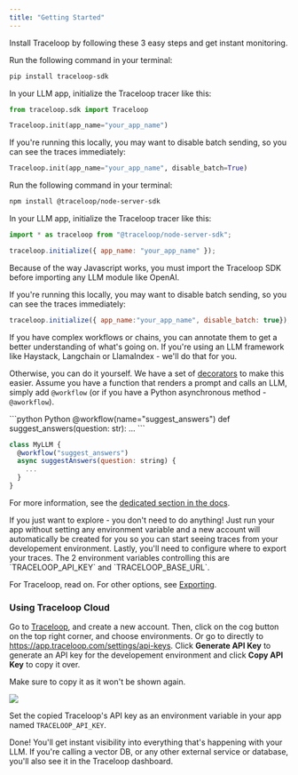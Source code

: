 ```yaml
---
title: "Getting Started"
---
```


Install Traceloop by following these 3 easy steps and get instant monitoring.

<Steps>
<Step title="Install the SDK">
<Tabs>
  <Tab title="Python">
  
  Run the following command in your terminal:

```bash
pip install traceloop-sdk
```

In your LLM app, initialize the Traceloop tracer like this:

```python
from traceloop.sdk import Traceloop

Traceloop.init(app_name="your_app_name")
```

If you're running this locally, you may want to disable batch sending, so you can see the traces immediately:

```python
Traceloop.init(app_name="your_app_name", disable_batch=True)
```

  </Tab>
  <Tab title="Javascript">
Run the following command in your terminal:

```bash
npm install @traceloop/node-server-sdk
```

In your LLM app, initialize the Traceloop tracer like this:

```js
import * as traceloop from "@traceloop/node-server-sdk";

traceloop.initialize({ app_name: "your_app_name" });
```

<Warning>
  Because of the way Javascript works, you must import the Traceloop SDK before
  importing any LLM module like OpenAI. 
</Warning>

If you're running this locally, you may want to disable batch sending, so you can see the traces immediately:

```js
traceloop.initialize({ app_name:"your_app_name", disable_batch: true});
```

  </Tab>
</Tabs>

</Step>
<Step title="Annotate your workflows">
If you have complex workflows or chains, you can annotate them to get a better understanding of what's going on.
If you're using an LLM framework like Haystack, Langchain or LlamaIndex - we'll do that for you.

Otherwise, you can do it yourself.
We have a set of [decorators](/openllmetry/decorators) to make this easier.
Assume you have a function that renders a prompt and calls an LLM, simply add `@workflow` (or if you have a Python asynchronous method - `@aworkflow`).

<CodeGroup>
```python Python
@workflow(name="suggest_answers")
def suggest_answers(question: str):
  ...
```

```js Javascript
class MyLLM {
  @workflow("suggest_answers")
  async suggestAnswers(question: string) {
    ...
  }
}
```

</CodeGroup>

For more information, see the [dedicated section in the docs](/openllmetry/decorators).

</Step>
<Step title="Configure trace exporting">
<Tip>
  If you just want to explore - you don't need to do anything! Just run your app
  without setting any environment variable and a new account will automatically
  be created for you so you can start seeing traces from your developement
  environment.
</Tip>
Lastly, you'll need to configure where to export your traces.
The 2 environment variables controlling this are `TRACELOOP_API_KEY` and `TRACELOOP_BASE_URL`.

For Traceloop, read on. For other options, see [Exporting](/openllmetry/exporting).

### Using Traceloop Cloud

Go to [Traceloop](https://app.traceloop.com), and create a new account.
Then, click on the cog button on the top right corner, and choose environments. Or go to directly to https://app.traceloop.com/settings/api-keys.
Click **Generate API Key** to generate an API key for the developement environment and click **Copy API Key** to copy it over.

<Warning>Make sure to copy it as it won't be shown again.</Warning>

<Frame>
  <img src="/img/apikey.png" />
</Frame>

Set the copied Traceloop's API key as an environment variable in your app named `TRACELOOP_API_KEY`.

Done! You'll get instant visibility into everything that's happening with your LLM.
If you're calling a vector DB, or any other external service or database, you'll also see it in the Traceloop dashboard.

</Step>
</Steps>

